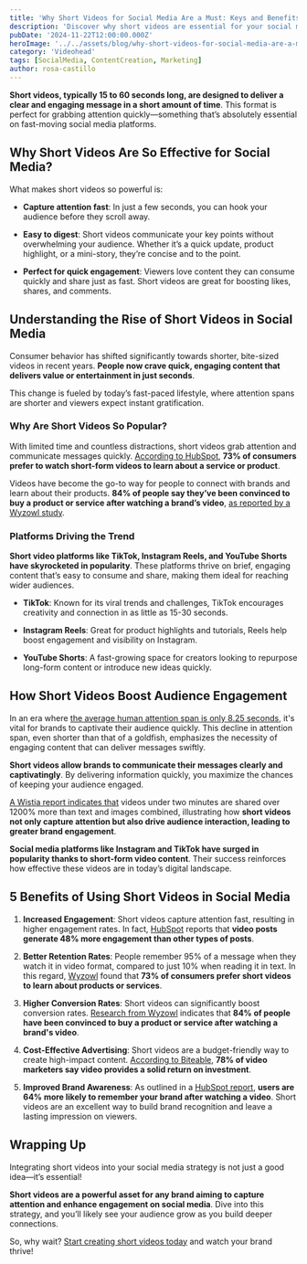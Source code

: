 ```yaml
---
title: 'Why Short Videos for Social Media Are a Must: Keys and Benefits'
description: 'Discover why short videos are essential for your social media strategy. Learn the key benefits of using short videos. Embrace the power of short videos and elevate your marketing approach today!'
pubDate: '2024-11-22T12:00:00.000Z'
heroImage: '../../assets/blog/why-short-videos-for-social-media-are-a-must.jpg'
category: 'Videohead'
tags: [SocialMedia, ContentCreation, Marketing]
author: rosa-castillo
---
```


**Short videos, typically 15 to 60 seconds long, are designed to deliver a clear and engaging message in a short amount of time**. This format is perfect for grabbing attention quickly—something that’s absolutely essential on fast-moving social media platforms.


## Why Short Videos Are So Effective for Social Media?

What makes short videos so powerful is:

- **Capture attention fast**: In just a few seconds, you can hook your audience before they scroll away.

- **Easy to digest**: Short videos communicate your key points without overwhelming your audience. Whether it’s a quick update, product highlight, or a mini-story, they’re concise and to the point.

- **Perfect for quick engagement**: Viewers love content they can consume quickly and share just as fast. Short videos are great for boosting likes, shares, and comments.

## Understanding the Rise of Short Videos in Social Media

Consumer behavior has shifted significantly towards shorter, bite-sized videos in recent years. **People now crave quick, engaging content that delivers value or entertainment in just seconds**.

This change is fueled by today’s fast-paced lifestyle, where attention spans are shorter and viewers expect instant gratification.

### Why Are Short Videos So Popular?

With limited time and countless distractions, short videos grab attention and communicate messages quickly. [According to HubSpot](https://blog.hubspot.com/marketing/state-of-content-marketing-infographic), **73% of consumers prefer to watch short-form videos to learn about a service or product**.

Videos have become the go-to way for people to connect with brands and learn about their products. **84% of people say they’ve been convinced to buy a product or service after watching a brand’s video**, [as reported by a Wyzowl study](https://www.wyzowl.com/sovm-results-2023/).

### Platforms Driving the Trend

**Short video platforms like TikTok, Instagram Reels, and YouTube Shorts have skyrocketed in popularity**. These platforms thrive on brief, engaging content that’s easy to consume and share, making them ideal for reaching wider audiences.

- **TikTok**: Known for its viral trends and challenges, TikTok encourages creativity and connection in as little as 15-30 seconds.

- **Instagram Reels**: Great for product highlights and tutorials, Reels help boost engagement and visibility on Instagram.

- **YouTube Shorts**: A fast-growing space for creators looking to repurpose long-form content or introduce new ideas quickly.

## How Short Videos Boost Audience Engagement

In an era where [the average human attention span is only 8.25 seconds](https://www.sambarecovery.com/blog/average-human-attention-span-statistics-facts/), it's vital for brands to captivate their audience quickly. This decline in attention span, even shorter than that of a goldfish, emphasizes the necessity of engaging content that can deliver messages swiftly.

**Short videos allow brands to communicate their messages clearly and captivatingly**. By delivering information quickly, you maximize the chances of keeping your audience engaged.

[A Wistia report indicates that](https://wistia.com/learn/marketing/video-marketing-statistics) videos under two minutes are shared over 1200% more than text and images combined, illustrating how **short videos not only capture attention but also drive audience interaction, leading to greater brand engagement**. 

**Social media platforms like Instagram and TikTok have surged in popularity thanks to short-form video content**. Their success reinforces how effective these videos are in today’s digital landscape.

## 5 Benefits of Using Short Videos in Social Media

1. **Increased Engagement**: Short videos capture attention fast, resulting in higher engagement rates. In fact, [HubSpot](https://blog.hubspot.com/marketing/video-marketing-statistics) reports that **video posts generate 48% more engagement than other types of posts**.  

2. **Better Retention Rates**: People remember 95% of a message when they watch it in video format, compared to just 10% when reading it in text. In this regard, [Wyzowl](https://www.wyzowl.com/video-marketing-statistics/) found that **73% of consumers prefer short videos to learn about products or services**.

3. **Higher Conversion Rates**: Short videos can significantly boost conversion rates. [Research from Wyzowl](https://www.wyzowl.com/video-marketing-statistics/) indicates that **84% of people have been convinced to buy a product or service after watching a brand's video**.

4. **Cost-Effective Advertising**: Short videos are a budget-friendly way to create high-impact content. [According to Biteable](https://biteable.com/blog/video-marketing-statistics/), **78% of video marketers say video provides a solid return on investment**.

5. **Improved Brand Awareness**: As outlined in a [HubSpot report](https://www.hubspot.com/marketing-statistics), **users are 64% more likely to remember your brand after watching a video**. Short videos are an excellent way to build brand recognition and leave a lasting impression on viewers.

## Wrapping Up

Integrating short videos into your social media strategy is not just a good idea—it’s essential!

**Short videos are a powerful asset for any brand aiming to capture attention and enhance engagement on social media**. Dive into this strategy, and you’ll likely see your audience grow as you build deeper connections.

So, why wait? [Start creating short videos today](https://videohead.io) and watch your brand thrive!